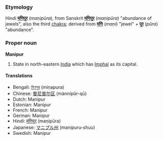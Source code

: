 ===Etymology===
Hindi '''[[मणिपूर]]''' (''maṇipūra''), from Sanskrit '''[[मणिपूर]]''' (''maṇipūra'') "abundance of jewels", also the third [[chakra]]; derived from '''[[मणि]]''' (''maṇi'') "jewel" + '''[[पूर]]''' (''pūra'') "abundance".  

===Proper noun===
'''Manipur'''
#State in north-eastern [[India]] which has [[Imphal]] as its capital.

====Translations====
*Bengali: [[মিণপুর]] (miṇapura)
*Chinese: [[曼尼普尔区]] (mànnípǔr-qū)
*Dutch: Manipur
*Estonian: Manipur
*French: Manipur
*German: Manipur
*Hindi: [[मणिपूर]] (maṇipūra)
*Japanese: [[マニプル州]] (manipuru-shuu)
*Swedish: Manipur
